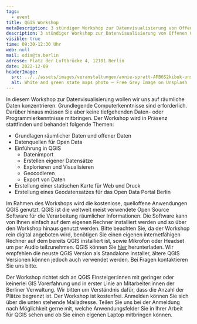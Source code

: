 ```yaml
---
tags:
  - event
title: QGIS Workshop
metaDescription: 3 stündiger Workshop zur Datenvisualisierung von Offenen Geodaten mit der Open Source Software QGIS.
description: 3 stündiger Workshop zur Datenvisualisierung von Offenen Geodaten mit der Open Source Software QGIS.
visible: true
time: 09:30-12:30 Uhr
web: null
mail: odis@ts.berlin
adresse: Platz der Luftbrücke 4, 12101 Berlin
date: 2022-12-09
headerImage:
  src: ../../assets/images/veranstaltungen/annie-spratt-AFB6S2kibuk-unsplash.jpg
  alt: White and green state maps photo – Free Grey Image on Unsplash
---
```


In diesem Workshop zur Datenvisualisierung wollen wir uns auf räumliche Daten konzentrieren. Grundlegende Computerkenntnisse sind erforderlich. Darüber hinaus müssen Sie aber keine tiefgehenden Daten- oder Programmierkenntnisse mitbringen. Der Workshop wird in Präsenz stattfinden und behandelt folgende Themen:

- Grundlagen räumlicher Daten und offener Daten
- Datenquellen für Open Data
- Einführung in QGIS
  - Datenimport
  - Erstellen eigener Datensätze
  - Explorieren und Visualisieren
  - Geocodieren
  - Export von Daten
- Erstellung einer statischen Karte für Web und Druck
- Erstellung eines Geodatensatzes für das Open Data Portal Berlin

Im Rahmen des Workshops wird die kostenlose, quelloffene Anwendungen QGIS genutzt. QGIS ist die weltweit meist verwendete Open Source Software für die Verarbeitung räumlicher Informationen. Die Software kann von Ihnen einfach auf dem eigenen Rechner installiert werden und so über den Workshop hinaus genutzt werden. Bitte beachten Sie, da der Workshop rein digital angeboten wird, benötigen Sie einen eigenen internetfähigen Rechner auf dem bereits QGIS installiert ist, sowie Mikrofon oder Headset um per Audio teilzunehmen. QGIS können Sie [hier](https://www.qgis.org/de/site/forusers/download.html) herunterladen. Wir empfehlen die neuste QGIS Version als Standalone Installer, ältere QGIS Versionen können jedoch auch verwendet werden. Bei Fragen kontaktieren Sie uns bitte.

Der Workshop richtet sich an QGIS Einsteiger:innen mit geringer oder keinerlei GIS Vorerfahrung und in erster Linie an Mitarbeiter:innen der Berliner Verwaltung. Wir bitten um Verständnis dafür, dass die Anzahl der Plätze begrenzt ist.
Der Workshop ist kostenfrei. Anmelden können Sie sich über die unten stehende Mailadresse. Teilen Sie uns bei der Anmeldung nach Möglichkeit gerne mit, welche Anwendungsfelder Sie in Ihrer Arbeit für QGIS sehen und ob Sie einen eigenen Laptop mitbringen können.
